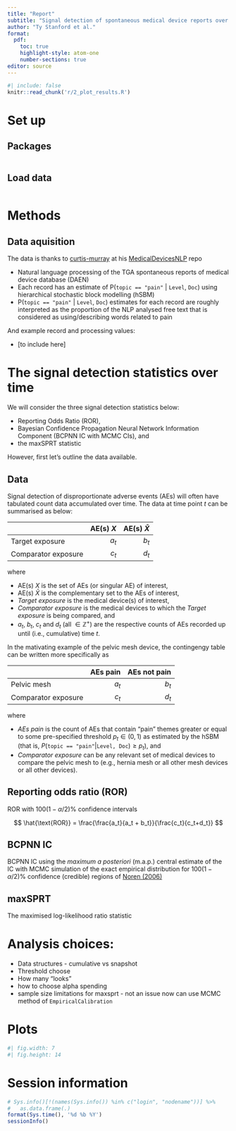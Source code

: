 ```yaml
---
title: "Report"
subtitle: "Signal detection of spontaneous medical device reports over time accounting for multiple comparisons"
author: "Ty Stanford et al."
format: 
  pdf:
    toc: true
    highlight-style: atom-one
    number-sections: true
editor: source
---
```



<!-- highlight-style supported themes: arrow, pygments, tango, espresso, zenburn, kate, monochrome, breezedark, haddock, atom-one, ayu, breeze, dracula, github, gruvbox, monokai, nord, oblivion, printing, radical, solarized, and vim. -->


```R
#| include: false
knitr::read_chunk('r/2_plot_results.R')
```


\newpage

# Set up

## Packages


```R
```

## Load data


```R
```




\newpage

# Methods

## Data aquisition

The data is thanks to [curtis-murray](https://github.com/curtis-murray) at his [MedicalDevicesNLP](https://github.com/curtis-murray/MedicalDevicesNLP) repo

* Natural language processing of the TGA spontaneous reports of medical device database (DAEN)
* Each record has an estimate of P(`topic == "pain"` | `Level`, `Doc`) using hierarchical stochastic block modelling (hSBM)
* P(`topic == "pain"` | `Level`, `Doc`) estimates for each record are roughly interpreted as the proportion of the NLP analysed free text that is considered as using/describing words related to pain

And example record and processing values:

* [to include here]



\newpage


# The signal detection statistics over time

We will consider the three signal detection statistics below:

* Reporting Odds Ratio (ROR),
* Bayesian Confidence Propagation Neural Network Information Component (BCPNN IC with MCMC CIs), and
* the maxSPRT statistic

However, first let's outline the data available.


## Data


Signal detection of disproportionate adverse events (AEs) will often have tabulated count data accumulated over time. The data at time point $t$ can be summarised as below:

|         | AE(s) $X$| AE(s) $\bar{X}$ |
|:--------|---------:|----------:|
|Target exposure|       $a_t$|        $b_t$|
|Comparator exposure|       $c_t$|        $d_t$|

where

* AE(s) $X$ is the set of AEs (or singular AE) of interest, 
* AE(s) $\bar{X}$ is the complementary set to the AEs of interest, 
* *Target exposure* is the medical device(s) of interest,  
* *Comparator exposure* is the medical devices to which the *Target exposure* is being compared, and 
* $a_t$, $b_t$, $c_t$ and $d_t$ (all $\in \mathbb{Z}^{+}$) are the respective counts of AEs recorded up until (i.e., cumulative) time $t$.

In the mativating example of the pelvic mesh device, the contingengy table can be written more specifically as


|         | AEs pain| AEs not pain |
|:--------|---------:|----------:|
|Pelvic mesh|       $a_t$|        $b_t$|
|Comparator exposure|       $c_t$|        $d_t$|


where 

* *AEs pain* is the count of AEs that contain "pain" themes greater or equal to some pre-specified threshold $p_t \in (0,1)$ as estimated by the hSBM (that is, $P(\texttt{topic == "pain"} | \texttt{Level, Doc}) \geq p_t$), and
* *Comparator exposure* can be any relevant set of medical devices to compare the pelvic mesh to (e.g., hernia mesh or all other mesh devices or all other devices).


## Reporting odds ratio (ROR)


ROR with $100(1-\alpha/2)$\% confidence intervals 

$$
\hat{\text{ROR}} = \frac{\frac{a_t}{a_t + b_t}}{\frac{c_t}{c_t+d_t}}
$$



## BCPNN IC

BCPNN IC using the *maximum a posteriori* (m.a.p.) central estimate of the IC with MCMC simulation of the exact empirical distribution for $100(1-\alpha/2)$\% confidence (credible) regions of [Noren (2006)](https://doi.org/10.1002/sim.2473)


## maxSPRT


The maximised log-likelihood ratio statistic




\newpage


# Analysis choices:

* Data structures - cumulative vs snapshot
* Threshold choose
* How many "looks"
* how to choose alpha spending
* sample size limitations for maxsprt - not an issue now can use MCMC method of `EmpiricalCalibration`



\newpage


# Plots



```R
#| fig.width: 7
#| fig.height: 14
```







\newpage

# Session information


```R
# Sys.info()[!(names(Sys.info()) %in% c("login", "nodename"))] %>% 
#   as.data.frame(.)
format(Sys.time(), '%d %b %Y')
sessionInfo()
```





